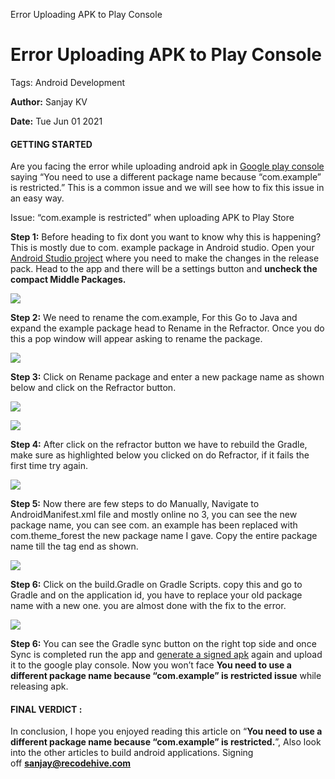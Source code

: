    Error Uploading APK to Play Console

Error Uploading APK to Play Console
===================================

Tags: Android Development

**Author:** Sanjay KV

**Date:** Tue Jun 01 2021

#### GETTING STARTED

Are you facing the error while uploading android apk in [Google play console](https://play.google.com/) saying “You need to use a different package name because “com.example” is restricted.” This is a common issue and we will see how to fix this issue in an easy way.

Issue: “com.example is restricted” when uploading APK to Play Store

**Step 1:** Before heading to fix dont you want to know why this is happening? This is mostly due to com. example package in Android studio. Open your [Android Studio project](https://recodehive.com/android-dev/) where you need to make the changes in the release pack. Head to the app and there will be a settings button and **uncheck the compact Middle Packages.**

![](https://recodehive.com/wp-content/uploads/2021/06/image-12.png)

**Step 2:** We need to rename the com.example, For this Go to Java and expand the example package head to Rename in the Refractor. Once you do this a pop window will appear asking to rename the package.

![](https://recodehive.com/wp-content/uploads/2021/06/image-13.png)

**Step 3:** Click on Rename package and enter a new package name as shown below and click on the Refractor button.

![](https://recodehive.com/wp-content/uploads/2021/06/image-14.png)

![](https://recodehive.com/wp-content/uploads/2021/06/image-15.png)

**Step 4:** After click on the refractor button we have to rebuild the Gradle, make sure as highlighted below you clicked on do Refractor, if it fails the first time try again.

![](https://recodehive.com/wp-content/uploads/2021/06/image-16-1024x283.png)

**Step 5:** Now there are few steps to do Manually, Navigate to AndroidManifest.xml file and mostly online no 3, you can see the new package name, you can see com. an example has been replaced with com.theme\_forest the new package name I gave. Copy the entire package name till the tag end as shown.

![](https://recodehive.com/wp-content/uploads/2021/06/image-17-1024x233.png)

**Step 6:** Click on the build.Gradle on Gradle Scripts. copy this and go to Gradle and on the application id, you have to replace your old package name with a new one. you are almost done with the fix to the error.

![](https://recodehive.com/wp-content/uploads/2021/06/image-18-1024x430.png)

**Step 6:** You can see the Gradle sync button on the right top side and once Sync is completed run the app and [generate a signed apk](https://recodehive.com/build-apk-in-android-studio/) again and upload it to the google play console. Now you won’t face **You need to use a different package name because “com.example” is restricted issue** while releasing apk.

#### FINAL VERDICT :

In conclusion, I hope you enjoyed reading this article on “**You need to use a different package name because “com.example” is restricted.**”, Also look into the other articles to build android applications. Signing off **[sanjay@recodehive.com](https://recodehive.com/about-us/)**